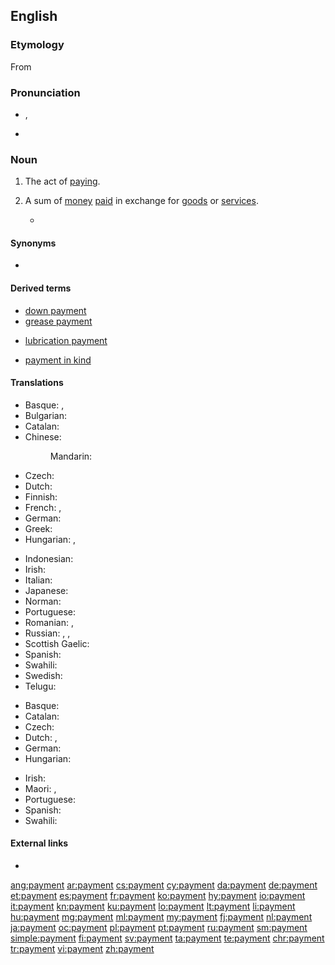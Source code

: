==English==

===Etymology===
From {{etyl|fro|en}} {{term|paiement|lang=fro}}

===Pronunciation===
* {{enPR|pāmĕnt}}, {{IPA|/ˈpeɪ̯mənt/|lang=en}}
* {{audio|en-us-payment.ogg|Audio (US)|lang=en}}

===Noun===
{{en-noun|~}}

# {{context|uncountable|lang=en}} The act of [[pay]]ing.
# {{context|countable|lang=en}} A sum of [[money]] [[pay|paid]] in exchange for [[goods]] or [[service]]s.
#* {{quote-book|year=1918|author={{w|W. B. Maxwell}}|chapter=7
|title=[http://openlibrary.org/works/OL1097634W The Mirror and the Lamp]
|passage=“[…] This is Mr. Churchill, who, as you are aware, is good enough to come to us for his diaconate, and, as we hope, for much longer; and being a gentleman of independent means, he declines to take any '''payment'''.” Saying this Walden rubbed his hands together and smiled contentedly.}}

====Synonyms====
* {{l/en|scot}}

====Derived terms====
{{rel-top3|Terms derived from "payment"}}
* [[down payment]]
* [[grease payment]]
{{rel-mid3}}
* [[lubrication payment]]
{{rel-mid3}}
* [[payment in kind]]
{{rel-bottom}}

====Translations====
{{trans-top|the act of paying}}
* Basque: {{t|eu|ordainketa}}, {{t|eu|ordaintze}}
* Bulgarian: {{t+|bg|плащане|n|tr=pláštane|sc=Cyrl}}
* Catalan: {{t|ca|pagament|m}}
* Chinese:
*: Mandarin: {{t+|cmn|付款|tr=fùkuǎn}}
* Czech: {{t|cs|platba|f}}
* Dutch: {{t+|nl|betaling|f}}
* Finnish: {{t+|fi|maksu}}
* French: {{t+|fr|paiement|m}}, {{t+|fr|payement|m}}
* German: {{t+|de|Bezahlung|f}}
* Greek: {{t+|el|πληρωμή|tr=pliromí|f}}
* Hungarian: {{t+|hu|fizetés}}, {{t+|hu|kifizetés}}
{{trans-mid}}
* Indonesian: {{t+|id|bayar|alt=pembayaran}}
* Irish: {{t|ga|íocaíocht|f}}
* Italian: {{t+|it|pagamento|m}}
* Japanese: {{t|ja|支払い|tr=しはらい, shiharai}}
* Norman: {{t|nrf|paiement|m}}
* Portuguese: {{t+|pt|pagamento}}
* Romanian: {{t+|ro|plată|f}}, {{t+|ro|plătire}}
* Russian: {{t+|ru|платёж|m|tr=platjóž|sc=Cyrl}}, {{t+|ru|оплата|f|tr=opláta|sc=Cyrl}}, {{t+|ru|плата|f|tr=pláta|sc=Cyrl}}
* Scottish Gaelic: {{t|gd|dìoladh|m}}
* Spanish: {{t+|es|pago}}
* Swahili: {{t+|sw|malipo}}
* Swedish: {{t+|sv|betalning|c}}
* Telugu: {{t+|te|చెల్లింపు|tr=chelliMpu}}
{{trans-bottom}}

{{trans-top|a sum of money paid in exchange for goods or services}}
* Basque: {{t|eu|ordain}}
* Catalan: {{t|ca|pagament|m}}
* Czech: {{t|cs|platba|f}}
* Dutch: {{t+|nl|uitbetaling|f}}, {{t+|nl|betaling|f}}
* German: {{t+|de|Zahlung|f}}
* Hungarian: {{t+|hu|fizetség}}
{{trans-mid}}
* Irish: {{t|ga|íocaíocht|f}}
* Maori: {{t|mi|paremata}}, {{t|mi|utunga}}
* Portuguese: {{t+|pt|pagamento|m}}
* Spanish: {{t+|es|pago|m}}
* Swahili: {{t+|sw|malipo}}
{{trans-bottom}}

====External links====
* {{pedialite}}

[[ang:payment]]
[[ar:payment]]
[[cs:payment]]
[[cy:payment]]
[[da:payment]]
[[de:payment]]
[[et:payment]]
[[es:payment]]
[[fr:payment]]
[[ko:payment]]
[[hy:payment]]
[[io:payment]]
[[it:payment]]
[[kn:payment]]
[[ku:payment]]
[[lo:payment]]
[[lt:payment]]
[[li:payment]]
[[hu:payment]]
[[mg:payment]]
[[ml:payment]]
[[my:payment]]
[[fj:payment]]
[[nl:payment]]
[[ja:payment]]
[[oc:payment]]
[[pl:payment]]
[[pt:payment]]
[[ru:payment]]
[[sm:payment]]
[[simple:payment]]
[[fi:payment]]
[[sv:payment]]
[[ta:payment]]
[[te:payment]]
[[chr:payment]]
[[tr:payment]]
[[vi:payment]]
[[zh:payment]]